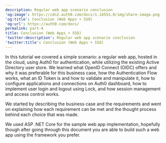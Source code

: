 ```yaml
---
description: Regular web app scenario conclusion
'og:image': https://cdn2.auth0.com/docs/1.14553.0/img/share-image.png
'og:title': Conclusion (Web Apps + SSO)
'og:url': https://auth0.com/docs/
permalink: part-4
title: Conclusion (Web Apps + SSO)
'twitter:description': Regular web app scenario conclusion
'twitter:title': Conclusion (Web Apps + SSO)
---
```

In this tutorial we covered a simple scenario: a regular web app, hosted in the cloud, using Auth0 for authentication, while utilizing the existing Active Directory user store. We learned what <Tooltip tip="OpenID: Open standard for authentication that allows applications to verify users' identities without collecting and storing login information." cta="View Glossary" href="/glossary?term=OpenID">OpenID</Tooltip> Connect (OIDC) offers and why it was preferable for this business case, how the Authentication Flow works, what an <Tooltip tip="OpenID: Open standard for authentication that allows applications to verify users' identities without collecting and storing login information." cta="View Glossary" href="/glossary?term=ID+Token">ID Token</Tooltip> is and how to validate and manipulate it, how to configure applications and connections on <Tooltip tip="Auth0 Dashboard: Auth0's main product to configure your services." cta="View Glossary" href="/glossary?term=Auth0+dashboard">Auth0 dashboard</Tooltip>, how to implement user login and logout using Lock, and how session management and access control works.

We started by describing the business case and the requirements and went on explaining how each requirement can be met and the thought process behind each choice that was made.

We used ASP .NET Core for the sample web app implementation, hopefully though after going through this document you are able to build such a web app using the framework you prefer.